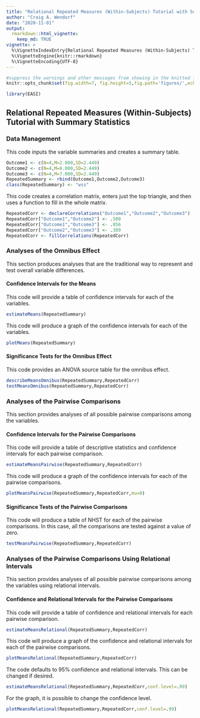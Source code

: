 ```yaml
---
title: "Relational Repeated Measures (Within-Subjects) Tutorial with Summary Statistics"
author: "Craig A. Wendorf"
date: "2020-11-01"
output: 
  rmarkdown::html_vignette:
    keep_md: TRUE
vignette: >
  %\VignetteIndexEntry{Relational Repeated Measures (Within-Subjects) Tutorial with Summary Statistics}
  %\VignetteEngine{knitr::rmarkdown}
  %\VignetteEncoding{UTF-8}
---
```


```r
#suppress the warnings and other messages from showing in the knitted file.
knitr::opts_chunk$set(fig.width=7, fig.height=5,fig.path='figures/',echo=TRUE,warning=FALSE,message=FALSE)
```

```r
library(EASI)
```

## Relational Repeated Measures (Within-Subjects) Tutorial with Summary Statistics

### Data Management

This code inputs the variable summaries and creates a summary table.
```r
Outcome1 <- c(N=4,M=2.000,SD=2.449)
Outcome2 <- c(N=4,M=6.000,SD=2.449)
Outcome3 <- c(N=4,M=7.000,SD=2.449)
RepeatedSummary <- rbind(Outcome1,Outcome2,Outcome3)
class(RepeatedSummary) <- "wss"
```

This code creates a correlation matrix, enters just the top triangle, and then uses a function to fill in the whole matrix.
```r
RepeatedCorr <- declareCorrelations("Outcome1","Outcome2","Outcome3")
RepeatedCorr["Outcome1","Outcome2"] <- .500
RepeatedCorr["Outcome1","Outcome3"] <- .056
RepeatedCorr["Outcome2","Outcome3"] <- .389
RepeatedCorr <- fillCorrelations(RepeatedCorr)
```

### Analyses of the Omnibus Effect

This section produces analyses that are the traditional way to represent and test overall variable differences.

#### Confidence Intervals for the Means

This code will provide a table of confidence intervals for each of the variables.
```r
estimateMeans(RepeatedSummary)
```

This code will produce a graph of the confidence intervals for each of the variables.
```r
plotMeans(RepeatedSummary)
```

#### Significance Tests for the Omnibus Effect

This code provides an ANOVA source table for the omnibus effect.
```r
describeMeansOmnibus(RepeatedSummary,RepeatedCorr)
testMeansOmnibus(RepeatedSummary,RepeatedCorr)
```

### Analyses of the Pairwise Comparisons

This section provides analyses of all possible pairwise comparisons among the variables.

#### Confidence Intervals for the Pairwise Comparisons

This code will provide a table of descriptive statistics and confidence intervals for each pairwise comparison.

```r
estimateMeansPairwise(RepeatedSummary,RepeatedCorr)
```

This code will produce a graph of the confidence intervals for each of the pairwise comparisons.
```r
plotMeansPairwise(RepeatedSummary,RepeatedCorr,mu=0)
```

#### Significance Tests of the Pairwise Comparisons

This code will produce a table of NHST for each of the pairwise comparisons. In this case, all the comparisons are tested against a value of zero.
```r
testMeansPairwise(RepeatedSummary,RepeatedCorr)
```

### Analyses of the Pairwise Comparisons Using Relational Intervals

This section provides analyses of all possible pairwise comparisons among the variables using relational intervals.

#### Confidence and Relational Intervals for the Pairwise Comparisons

This code will provide a table of confidence and relational intervals for each pairwise comparison.
```r
estimateMeansRelational(RepeatedSummary,RepeatedCorr)
```

This code will produce a graph of the confidence and relational intervals for each of the pairwise comparisons.
```r
plotMeansRelational(RepeatedSummary,RepeatedCorr)
```

The code defaults to 95% confidence and relational intervals. This can be changed if desired.
```r
estimateMeansRelational(RepeatedSummary,RepeatedCorr,conf.level=.99)
```

For the graph, it is possible to change the confidence level.
```r
plotMeansRelational(RepeatedSummary,RepeatedCorr,conf.level=.99)
```
